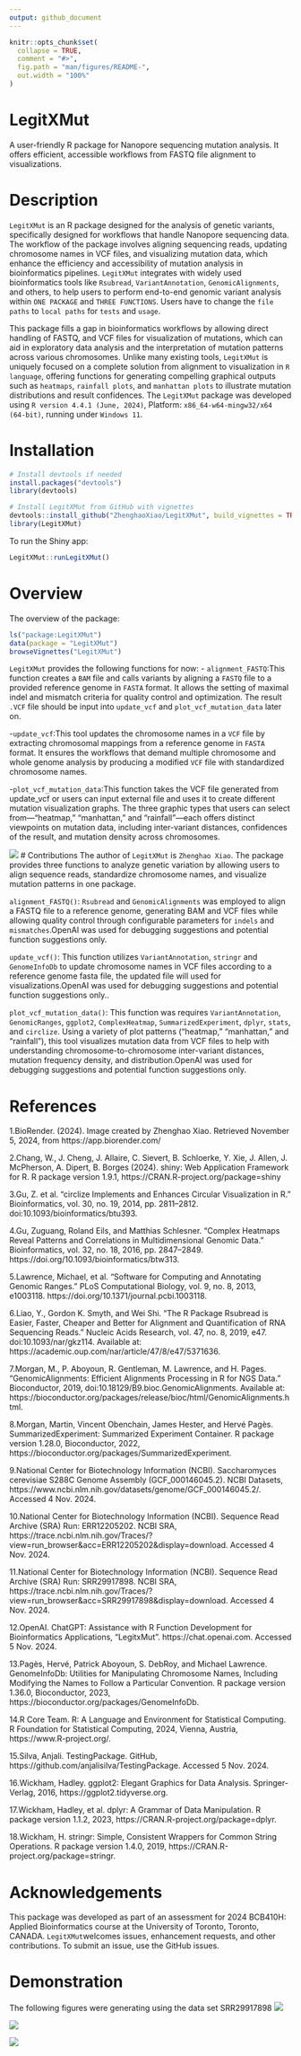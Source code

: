 ```yaml
---
output: github_document
---
```


<!-- README.md is generated from README.Rmd. Please edit that file -->

```r
knitr::opts_chunk$set(
  collapse = TRUE,
  comment = "#>",
  fig.path = "man/figures/README-",
  out.width = "100%"
)
```

# LegitXMut
<!-- badges: start -->
<!-- badges: end -->
A user-friendly R package for Nanopore sequencing mutation analysis. It offers efficient, accessible workflows from FASTQ file alignment to visualizations.

# Description

`LegitXMut` is an R package designed for the analysis of genetic variants, specifically designed for workflows that handle Nanopore sequencing data. 
The workflow of the package involves aligning sequencing reads, updating chromosome names in VCF files, and visualizing mutation data, which enhance the efficiency and 
accessibility of mutation analysis in bioinformatics pipelines. `LegitXMut` integrates with widely used bioinformatics tools like `Rsubread`, `VariantAnnotation`, `GenomicAlignments`, 
and others, to help users to perform end-to-end genomic variant analysis within `ONE PACKAGE` and `THREE FUNCTIONS`. Users have to change the `file paths` to `local paths` for `tests` and `usage`.

This package fills a gap in bioinformatics workflows by allowing direct handling of FASTQ, and VCF files for visualization of mutations, which can aid in exploratory data analysis 
and the interpretation of mutation patterns across various chromosomes. Unlike many existing tools, `LegitXMut` is uniquely focused on a complete solution from alignment to visualization in `R language`, 
offering functions for generating compelling graphical outputs such as `heatmaps`, `rainfall plots`, and `manhattan plots` to illustrate mutation distributions and result confidences.
The `LegitXMut` package was developed using `R version 4.4.1 (June, 2024)`, Platform: `x86_64-w64-mingw32/x64 (64-bit)`, running under `Windows 11`.

# Installation

```r
# Install devtools if needed
install.packages("devtools")
library(devtools)

# Install LegitXMut from GitHub with vignettes
devtools::install_github("ZhenghaoXiao/LegitXMut", build_vignettes = TRUE)
library(LegitXMut)
```
To run the Shiny app:
```r
LegitXMut::runLegitXMut()
```
# Overview

The overview of the package:

```r
ls("package:LegitXMut")
data(package = "LegitXMut") 
browseVignettes("LegitXMut")
```
`LegitXMut` provides the following functions for now: 
- `alignment_FASTQ`:This function creates a `BAM` file and calls variants by aligning a `FASTQ` file to a provided reference genome in `FASTA` format. 
It allows the setting of maximal indel and mismatch criteria for quality control and optimization. The result `.VCF` file should be input into `update_vcf`
and `plot_vcf_mutation_data` later on.

-`update_vcf`:This tool updates the chromosome names in a `VCF` file by extracting chromosomal mappings from a reference genome in `FASTA` format. 
It ensures the workflows that demand multiple chromosome and whole genome analysis by producing a modified `VCF` file with standardized chromosome names.

-`plot_vcf_mutation_data`:This function takes the VCF file generated from update_vcf or users can input external file and uses it to create different mutation visualization graphs. 
The three graphic types that users can select from—"heatmap," "manhattan," and "rainfall"—each offers distinct viewpoints on mutation data, including inter-variant distances,
confidences of the result, and mutation density across chromosomes.

![](inst/extdata/workflow.png)
# Contributions
The author of `LegitXMut` is `Zhenghao Xiao`. The package provides three functions to analyze genetic variation by allowing users to 
align sequence reads, standardize chromosome names, and visualize mutation patterns in one package.

`alignment_FASTQ()`: `Rsubread` and `GenomicAlignments` was employed to align a FASTQ file to a reference genome, generating BAM and VCF files
while allowing quality control through configurable parameters for `indels` and `mismatches`.OpenAI was used for debugging suggestions and potential function 
suggestions only.

`update_vcf()`: This function utilizes `VariantAnnotation`, `stringr` and `GenomeInfoDb` to update chromosome names in VCF files according to a reference genome
fasta file, the updated file will used for visualizations.OpenAI was used for debugging suggestions and potential function suggestions only..

`plot_vcf_mutation_data()`: This function was requires `VariantAnnotation`, `GenomicRanges`,  `ggplot2`, `ComplexHeatmap`, `SummarizedExperiment`, `dplyr`, `stats`, and `circlize`.
Using a variety of plot patterns ("heatmap," "manhattan," and "rainfall"), this tool visualizes mutation data from VCF files to help with understanding chromosome-to-chromosome inter-variant distances, 
mutation frequency density, and distribution.OpenAI was used for debugging suggestions and potential function suggestions only.

# References
1.BioRender. (2024). Image created by Zhenghao Xiao. Retrieved November 5, 2024, from https://app.biorender.com/

2.Chang, W., J. Cheng, J. Allaire, C. Sievert, B. Schloerke, Y. Xie, J. Allen, J. McPherson, A. Dipert, B. Borges (2024). shiny: Web Application Framework for R. R package version 1.9.1, https://CRAN.R-project.org/package=shiny

3.Gu, Z. et al. “circlize Implements and Enhances Circular Visualization in R.” Bioinformatics, vol. 30, no. 19, 2014, pp. 2811–2812. doi:10.1093/bioinformatics/btu393.

4.Gu, Zuguang, Roland Eils, and Matthias Schlesner. "Complex Heatmaps Reveal Patterns and Correlations in Multidimensional Genomic Data." Bioinformatics, vol. 32, no. 18, 2016, pp. 2847–2849. https://doi.org/10.1093/bioinformatics/btw313.

5.Lawrence, Michael, et al. "Software for Computing and Annotating Genomic Ranges." PLoS Computational Biology, vol. 9, no. 8, 2013, e1003118. https://doi.org/10.1371/journal.pcbi.1003118.

6.Liao, Y., Gordon K. Smyth, and Wei Shi. “The R Package Rsubread is Easier, Faster, Cheaper and Better for Alignment and Quantification of RNA Sequencing Reads.” Nucleic Acids Research, vol. 47, no. 8, 2019, e47. doi:10.1093/nar/gkz114. Available at: https://academic.oup.com/nar/article/47/8/e47/5371636.

7.Morgan, M., P. Aboyoun, R. Gentleman, M. Lawrence, and H. Pages. “GenomicAlignments: Efficient Alignments Processing in R for NGS Data.” Bioconductor, 2019, doi:10.18129/B9.bioc.GenomicAlignments. Available at: https://bioconductor.org/packages/release/bioc/html/GenomicAlignments.html.

8.Morgan, Martin, Vincent Obenchain, James Hester, and Hervé Pagès. SummarizedExperiment: Summarized Experiment Container. R package version 1.28.0, Bioconductor, 2022, https://bioconductor.org/packages/SummarizedExperiment.

9.National Center for Biotechnology Information (NCBI). Saccharomyces cerevisiae S288C Genome Assembly (GCF_000146045.2). NCBI Datasets, https://www.ncbi.nlm.nih.gov/datasets/genome/GCF_000146045.2/. Accessed 4 Nov. 2024.

10.National Center for Biotechnology Information (NCBI). Sequence Read Archive (SRA) Run: ERR12205202. NCBI SRA, https://trace.ncbi.nlm.nih.gov/Traces/?view=run_browser&acc=ERR12205202&display=download. Accessed 4 Nov. 2024.

11.National Center for Biotechnology Information (NCBI). Sequence Read Archive (SRA) Run: SRR29917898. NCBI SRA, https://trace.ncbi.nlm.nih.gov/Traces/?view=run_browser&acc=SRR29917898&display=download. Accessed 4 Nov. 2024.

12.OpenAI. ChatGPT: Assistance with R Function Development for Bioinformatics Applications, "LegitxMut". https://chat.openai.com. Accessed 5 Nov. 2024.

13.Pagès, Hervé, Patrick Aboyoun, S. DebRoy, and Michael Lawrence. GenomeInfoDb: Utilities for Manipulating Chromosome Names, Including Modifying the Names to Follow a Particular Convention. R package version 1.36.0, Bioconductor, 2023, https://bioconductor.org/packages/GenomeInfoDb.

14.R Core Team. R: A Language and Environment for Statistical Computing. R Foundation for Statistical Computing, 2024, Vienna, Austria, https://www.R-project.org/.

15.Silva, Anjali. TestingPackage. GitHub, https://github.com/anjalisilva/TestingPackage. Accessed 5 Nov. 2024.

16.Wickham, Hadley. ggplot2: Elegant Graphics for Data Analysis. Springer-Verlag, 2016, https://ggplot2.tidyverse.org.

17.Wickham, Hadley, et al. dplyr: A Grammar of Data Manipulation. R package version 1.1.2, 2023, https://CRAN.R-project.org/package=dplyr.

18.Wickham, H. stringr: Simple, Consistent Wrappers for Common String Operations. R package version 1.4.0, 2019, https://CRAN.R-project.org/package=stringr.

# Acknowledgements
This package was developed as part of an assessment for 2024
BCB410H: Applied Bioinformatics course at the University of
Toronto, Toronto, CANADA. `LegitXMut`welcomes issues,
enhancement requests, and other contributions. To submit an issue, use the GitHub issues.

# Demonstration
The following figures were generating using the data set SRR29917898
![](inst/extdata/heatmap.png)

![](inst/extdata/manhattan.png)

![](inst/extdata/rainfall.png)


